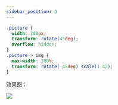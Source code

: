 ```yaml
---
sidebar_position: 3
---
```


```css
.picture {
  width: 200px;
  transform: rotate(45deg);
  overflow: hidden;
}
.picture > img {
  max-width: 100%;
  transform: rotate(-45deg) scale(1.42);
}
```
效果图：


<div
  style={{
    fontSize: 0,
    margin: 50,
    width: 200,
    transform: "rotate(45deg)",
    overflow: "hidden",
  }}
>
  <img
    style={{
      maxWidth: "100%",
      transform: "rotate(-45deg) scale(1.42)",
    }}
    src={pic}
  />
</div>
